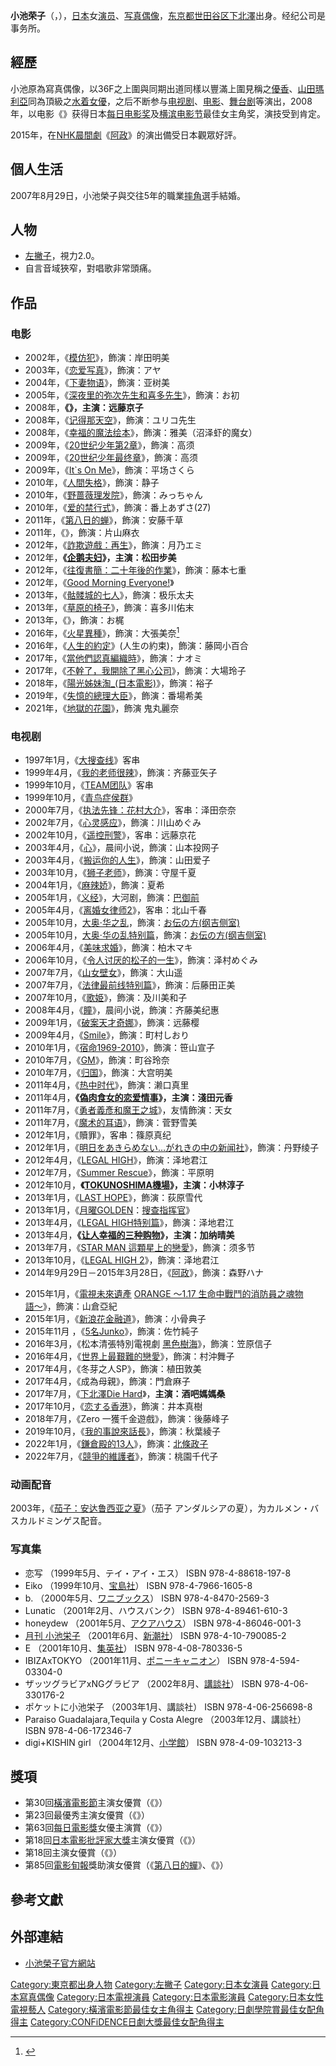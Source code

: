 {{blpsources|time=2020-12-01}}
{{noteTA
|G1=JP Show
}}
{{藝人
| 姓名     = 小池荣子
| 類型     = 女演员
| 圖片     =
| 圖片尺寸 = 
| 圖片簡介 = 
| 原名     = 坂田荣子
| 外文名   = 小池 栄子<br>（{{lang|ja|こいけ えいこ}}）
| 外文     = ja
| 羅馬拼音 = Koike Eiko
| 英文名   = 
| 綽號     = 
| 其他藝名 = 
| 國籍     = {{JPN}}
| 出生日期 = {{birth_date_and_age|1980|11|20}}
| 出生地點 = {{JPN}}[[东京都|东京都]][[世田谷区|世田谷区]]
| 逝世日期 = 
| 逝世地點 = 
| 職業     = [[演员|演员]]
| 語言     = 
| 教育程度 = 和洋九段女子高中
| 配偶 = {{marriage|{{link-ja|坂田亘|坂田亘}}|2007-08-29}}
| 出道作   = 《[[大搜查线|跳跃大搜查线]]》第5集
| 出道日期 = 1997年
| 代表作   = 2008年《{{link-ja|接吻 (日本電影)|接吻 (2008年の映画)|接吻}}》<br>2011年《[[第八日的蝉|第八日的蝉]]》
| 活躍年代 = {{start date and age|1998}}
| 經紀公司 = e-PRODUCTION
| 網站     = [http://e-p.jp/cm.html 小池榮子官方網站]
| 相關團體 = 
| 獎項     = 
| IMDb    =   
}}
'''小池荣子'''（{{Lang-ja|小池 栄子}}，{{bd|1980年|11月20日|catIdx=Koike Eiko}}），[[日本|日本]]女[[演员|演员]]、[[写真偶像|写真偶像]]，[[东京都|东京都]][[世田谷区|世田谷区]][[下北澤|下北澤]]出身。经纪公司是{{link-ja|Yellow Cab|イエローキャブ (芸能プロダクション)}}事务所。

== 經歷 ==
小池原為寫真偶像，以36F之上圍與同期出道同樣以豐滿上圍見稱之[[優香|優香]]、[[山田瑪利亞|山田瑪利亞]]同為頂級之[[水着女優|水着女優]]，之后不断参与[[电视剧|电视剧]]、[[电影|电影]]、[[舞台剧|舞台剧]]等演出，2008年，以电影《{{link-ja|接吻 (日本電影)|接吻 (2008年の映画)|接吻}}》获得日本[[每日电影奖|每日电影奖]]及[[横滨电影节|横滨电影节]]最佳女主角奖，演技受到肯定。

2015年，在[[連續電視小說|NHK晨間劇]]《[[阿政|阿政]]》的演出備受日本觀眾好評。

== 個人生活 ==
2007年8月29日，小池榮子與交往5年的職業[[摔角|摔角]]選手{{link-ja|坂田亘|坂田亘}}結婚。

== 人物 ==
*[[左撇子|左撇子]]，視力2.0。
*自言音域狹窄，對唱歌非常頭痛。

==作品==
===电影===
*2002年，《[[模仿犯|模仿犯]]》，飾演：岸田明美
*2003年，《[[恋爱写真|恋爱写真]]》，飾演：アヤ
*2004年，《[[下妻物语|下妻物语]]》，飾演：亚树美
*2005年，《[[深夜里的弥次先生和喜多先生|深夜里的弥次先生和喜多先生]]》，飾演：お初
*2008年，'''《{{link-ja|接吻 (日本電影)|接吻 (2008年の映画)|接吻}}》，主演：远藤京子'''
*2008年，《[[记得那天空|记得那天空]]》，飾演：ユリコ先生
*2008年，《[[幸福的魔法绘本|幸福的魔法绘本]]》，飾演：雅美（沼泽虾的魔女）
*2009年，《[[20世纪少年第2章|20世纪少年第2章]]》，飾演：高须
*2009年，《[[20世纪少年最终章|20世纪少年最终章]]》，飾演：高须
*2009年，《[[It`s_On_Me|It`s On Me]]》，飾演：平场さくら
*2010年，《[[人間失格#電影|人間失格]]》，飾演：静子
*2010年，《[[野蔷薇理发院|野蔷薇理发院]]》，飾演：みっちゃん
*2010年，《[[爱的禁行式|爱的禁行式]]》，飾演：番上あずさ(27)
*2011年，《[[第八日的蝉|第八日的蝉]]》，飾演：安藤千草
*2011年，《{{link-ja|RAILWAYS 給不能傳達愛的大人們|RAILWAYS 愛を伝えられない大人たちへ}}》，飾演：片山麻衣
*2012年，《[[詐欺遊戲_(電視劇)#詐欺遊戲：再生|詐欺遊戲：再生]]》，飾演：月乃エミ
*2012年，'''《[[企鹅夫妇|企鹅夫妇]]》，主演：松田步美'''
*2012年，《[[北方的金絲雀|往復書簡：二十年後的作業]]》，飾演：藤本七重
*2012年，《[[Good_Morning_Everyone!|Good Morning Everyone!]]》
*2013年，《[[骷髅城的七人|骷髅城的七人]]》，飾演：极乐太夫
*2013年，《[[草原的椅子|草原的椅子]]》，飾演：喜多川佑末
*2013年，《{{link-ja|杀无赦 (2013年電影)|許されざる者 (2013年の映画)|杀无赦}}》，飾演：お梶
*2016年，《[[火星異種#電影|火星異種]]》，飾演：大張美奈<ref>{{Cite web|url= http://www.famitsu.com/news/201507/27084314.html|title= 映画『テラフォーマーズ』キャスト12名の情報が解禁！ 秋田奈々緒役は武井咲、蛭間一郎役は山田孝之|publisher= ファミ通.com|date= 2015-07-27|accessdate= 2015-11-02|archive-date= 2015-07-29|archive-url= https://web.archive.org/web/20150729142859/http://www.famitsu.com/news/201507/27084314.html|dead-url= no}}</ref>
*2016年，《[[人生的約定|人生的約定]]》(人生の約束)，飾演：藤岡小百合
*2017年，《[[當他們認真編織時|當他們認真編織時]]》，飾演：ナオミ
*2017年，《[[不幹了，我開除了黑心公司|不幹了，我開除了黑心公司]]》，飾演：大場玲子
*2018年，《[[陽光姊妹淘_(日本電影)|陽光姊妹淘_(日本電影)]]》，飾演：裕子
*2019年，《[[失憶的總理大臣|失憶的總理大臣]]》，飾演：番場希美
*2021年，《[[地獄的花園|地獄的花園]]》，飾演 鬼丸麗奈

===电视剧===
*1997年1月，《[[大搜查线|大搜查线]]》客串
*1999年4月，《[[我的老师很辣|我的老师很辣]]》，飾演：齐藤亚矢子
*1999年10月，《[[TEAM团队|TEAM团队]]》客串
*1999年10月，《[[青鸟症侯群|青鸟症侯群]]》
*2000年7月，《[[执法先锋：花村大介|执法先锋：花村大介]]》，客串：泽田奈奈
*2002年7月，《[[心灵感应|心灵感应]]》，飾演：川山めぐみ
*2002年10月，《[[遥控刑警|遥控刑警]]》，客串：远藤京花
*2003年4月，《[[心_(電視劇)|心]]》，晨间小说，飾演：山本投网子
*2003年4月，《[[搬运你的人生|搬运你的人生]]》，飾演：山田爱子
*2003年10月，《[[狮子老师|狮子老师]]》，飾演：守屋千夏
*2004年1月，《[[麻辣娇|麻辣娇]]》，飾演：夏希
*2005年1月，《[[義經_(大河劇)|义经]]》，大河剧，飾演：[[巴御前|巴御前]]
*2005年4月，《[[离婚女律师2|离婚女律师2]]》，客串：北山千春
*2005年10月，[[大奧_(富士電視劇)#大奧-華之亂|大奥·华之乱]]，飾演：[[瑞春院|お伝の方(纲吉侧室)]]
*2005年10月，[[大奧_(富士電視劇)#大奧-華之亂|大奥·华の乱特别篇]]，飾演：[[瑞春院|お伝の方(纲吉侧室)]]
*2006年4月，《[[美味求婚|美味求婚]]》，飾演：柏木マキ
*2006年10月，《[[令人讨厌的松子的一生|令人讨厌的松子的一生]]》，飾演：泽村めぐみ
*2007年7月，《[[山女壁女|山女壁女]]》，飾演：大山遥
*2007年7月，《[[法律最前线特别篇|法律最前线特别篇]]》，飾演：后藤田正美
*2007年10月，《[[歌姫|歌姫]]》，飾演：及川美和子
*2008年4月，《[[瞳|瞳]]》，晨间小说，飾演：齐藤美纪惠
*2009年1月，《[[破案天才奇娜|破案天才奇娜]]》，飾演：远藤樱
*2009年4月，《[[Smile_(日本电视剧)|Smile]]》，飾演：町村しおり
*2010年1月，《[[宿命1969-2010|宿命1969-2010]]》，飾演：笹山宣子
*2010年7月，《[[GM|GM]]》，飾演：町谷玲奈
*2010年7月，《[[归国|归国]]》，飾演：大宫明美
*2011年4月，《[[热中时代|热中时代]]》，飾演：濑口真里
*2011年4月，'''《[[偽肉食女的恋爱情事|偽肉食女的恋爱情事]]》，主演：淺田元香'''
*2011年7月，《[[勇者義彥和魔王之城|勇者義彥和魔王之城]]》，友情飾演：天女
*2011年7月，《[[魔术的耳语|魔术的耳语]]》，飾演：菅野雪美
*2012年1月，《贖罪》，客串：篠原真纪
*2012年1月，《[[明日をあきらめない…がれきの中の新闻社|明日をあきらめない…がれきの中の新闻社]]》，飾演：丹野绫子
*2012年4月，《[[LEGAL_HIGH|LEGAL HIGH]]》，飾演：泽地君江
*2012年7月，《[[高海拔診療所|Summer Rescue]]》，飾演：平原明
*2012年10月，'''《[[TOKUNOSHIMA機場|TOKUNOSHIMA機場]]》，主演：小林淳子'''
*2013年1月，《[[LAST_HOPE|LAST HOPE]]》，飾演：荻原雪代
*2013年1月，《[[月曜GOLDEN|月曜GOLDEN]]：[[搜查指挥官|搜查指挥官]]》
*2013年4月，《[[LEGAL_HIGH|LEGAL HIGH特别篇]]》，飾演：泽地君江
*2013年4月，'''《[[让人幸福的三种购物|让人幸福的三种购物]]》，主演：加纳晴美'''
*2013年7月，《[[STAR_MAN_這顆星上的戀愛|STAR MAN 這顆星上的戀愛]]》，飾演：须多节
*2013年10月，《[[LEGAL_HIGH|LEGAL HIGH 2]]》，飾演：泽地君江
*2014年9月29日－2015年3月28日，《[[阿政|阿政]]》，飾演：森野ハナ

*2015年1月，《[[電視未來遺產|電視未來遺產]] [[ORANGE_〜1.17_生命中戰鬥的消防員之魂物語〜|ORANGE 〜1.17 生命中戰鬥的消防員之魂物語〜]]》，飾演：山倉亞紀
*2015年1月，《[[新浪花金融道|新浪花金融道]]》，飾演：小骨典子
*2015年11月 ，《[[5名Junko|5名Junko]]》，飾演：佐竹純子
*2016年3月，《松本清張特別電視劇 [[黑色樹海|黑色樹海]]》，飾演：笠原信子
*2016年4月，《[[世界上最艱難的戀愛|世界上最艱難的戀愛]]》，飾演：村沖舞子
*2017年4月，《冬芽之人SP》，飾演：植田敦美
*2017年4月，《成為母親》，飾演：門倉麻子
*2017年7月，《[[下北澤die_hard|下北澤Die Hard]]》，'''主演：酒吧媽媽桑'''
*2017年10月，《[[恋する香港|恋する香港]]》，飾演：井本真樹
*2018年7月，《Zero 一獲千金遊戲》，飾演：後藤峰子
*2019年10月，《[[我的事說來話長|我的事說來話長]]》，飾演：秋葉綾子
*2022年1月，《[[鎌倉殿的13人|鎌倉殿的13人]]》，飾演：[[北条政子|北條政子]]
*2022年7月，《[[競爭的維護者#電視劇|競爭的維護者]]》，飾演：桃園千代子

===动画配音===
2003年，《[[茄子：安达鲁西亚之夏|茄子：安达鲁西亚之夏]]》（茄子 アンダルシアの夏），为カルメン・バスカルドミンゲス配音。

=== 写真集 ===
*恋写 （1999年5月、テイ・アイ・エス） ISBN 978-4-88618-197-8
*Eiko （1999年10月、[[宝島社|宝島社]]） ISBN 978-4-7966-1605-8
*b. （2000年5月、[[ワニブックス|ワニブックス]]） ISBN 978-4-8470-2569-3
*Lunatic （2001年2月、ハウスバンク） ISBN 978-4-89461-610-3
*honeydew （2001年5月、[[アクアハウス_(出版社)|アクアハウス]]） ISBN 978-4-86046-001-3
*[[月刊シリーズ|月刊 小池栄子]] （2001年6月、[[新潮社|新潮社]]） ISBN 978-4-10-790085-2
*E （2001年10月、[[集英社|集英社]]） ISBN 978-4-08-780336-5
*IBIZAxTOKYO （2001年11月、[[ポニーキャニオン|ポニーキャニオン]]） ISBN 978-4-594-03304-0
*ザッツグラビアxNGグラビア （2002年8月、[[講談社|講談社]]） ISBN 978-4-06-330176-2
*ポケットに小池栄子 （2003年1月、講談社） ISBN 978-4-06-256698-8
*Paraiso Guadalajara,Tequila y Costa Alegre （2003年12月、講談社） ISBN 978-4-06-172346-7
*digi+KISHIN girl （2004年12月、[[小学館|小学館]]） ISBN 978-4-09-103213-3

== 獎項 ==
*第30回[[橫濱電影節|橫濱電影節]]主演女優賞（《{{link-ja|接吻 (日本電影)|接吻 (2008年の映画)|接吻}}》）
*第23回{{link-ja|高崎電影節|高崎映画祭}}最優秀主演女優賞（《{{link-ja|接吻 (日本電影)|接吻 (2008年の映画)|接吻}}》）
*第63回[[每日電影獎|每日電影獎]]女優主演賞（《{{link-ja|接吻 (日本電影)|接吻 (2008年の映画)|接吻}}》）
*第18回[[日本電影批評家大獎|日本電影批評家大獎]]主演女優賞（《{{link-ja|接吻 (日本電影)|接吻 (2008年の映画)|接吻}}》）
*第18回{{link-ja|日本電影專業大獎|日本映画プロフェッショナル大賞}}主演女優賞（《{{link-ja|接吻 (日本電影)|接吻 (2008年の映画)|接吻}}》）
*第85回[[電影旬報|電影旬報]]獎助演女優賞（《[[第八日的蟬|第八日的蟬]]》、《{{link-ja|RAILWAYS 給不能傳達愛的大人們|RAILWAYS 愛を伝えられない大人たちへ}}》）

==參考文獻==
{{Reflist}}

== 外部連結 ==
*[https://web.archive.org/web/20140913205041/http://www.yellow-cab.co.jp/talent/eiko-koike/ 小池榮子官方網站]

{{電影旬報十佳獎最佳女配角}}
{{每日電影獎最佳女主角}}
{{橫濱電影節最佳女主角}}
{{日本電影影評人大獎最佳女主角獎}}
{{CONFiDENCE日劇大獎最佳女配角}}
{{日劇學院賞最佳女配角}}
{{日刊體育日劇大賞最佳女配角}}
{{TV Station日劇大賞最佳女配角獎}}
{{Authority control}}
{{DEFAULTSORT:Koike Eiko}}
[[Category:東京都出身人物|Category:東京都出身人物]]
[[Category:左撇子|Category:左撇子]]
[[Category:日本女演員|Category:日本女演員]]
[[Category:日本寫真偶像|Category:日本寫真偶像]]
[[Category:日本電視演員|Category:日本電視演員]]
[[Category:日本電影演員|Category:日本電影演員]]
[[Category:日本女性電視藝人|Category:日本女性電視藝人]]
[[Category:橫濱電影節最佳女主角得主|Category:橫濱電影節最佳女主角得主]]
[[Category:日劇學院賞最佳女配角得主|Category:日劇學院賞最佳女配角得主]]
[[Category:CONFiDENCE日劇大獎最佳女配角得主|Category:CONFiDENCE日劇大獎最佳女配角得主]]